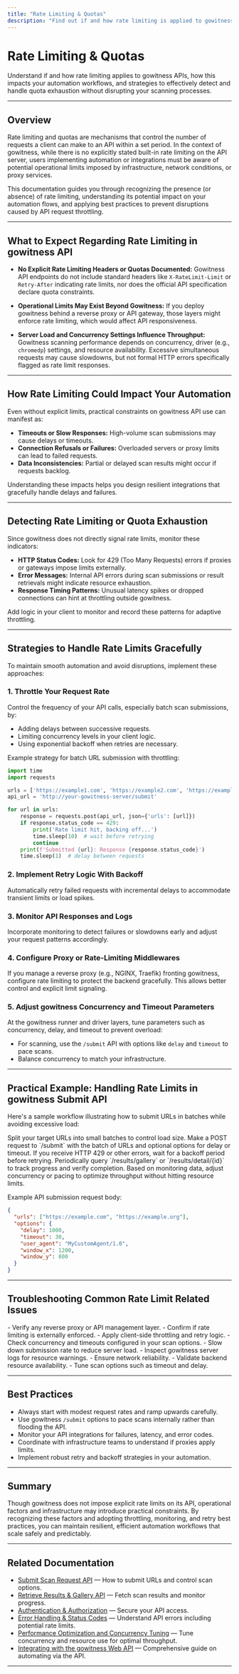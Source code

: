 ```yaml
---
title: "Rate Limiting & Quotas"
description: "Find out if and how rate limiting is applied to gowitness APIs, its impact on your automation, and strategies to detect and handle quota exhaustion gracefully."
---
```


# Rate Limiting & Quotas

Understand if and how rate limiting applies to gowitness APIs, how this impacts your automation workflows, and strategies to effectively detect and handle quota exhaustion without disrupting your scanning processes.

---

## Overview

Rate limiting and quotas are mechanisms that control the number of requests a client can make to an API within a set period. In the context of gowitness, while there is no explicitly stated built-in rate limiting on the API server, users implementing automation or integrations must be aware of potential operational limits imposed by infrastructure, network conditions, or proxy services.

This documentation guides you through recognizing the presence (or absence) of rate limiting, understanding its potential impact on your automation flows, and applying best practices to prevent disruptions caused by API request throttling.

---

## What to Expect Regarding Rate Limiting in gowitness API

- **No Explicit Rate Limiting Headers or Quotas Documented:**
  Gowitness API endpoints do not include standard headers like `X-RateLimit-Limit` or `Retry-After` indicating rate limits, nor does the official API specification declare quota constraints.

- **Operational Limits May Exist Beyond Gowitness:**
  If you deploy gowitness behind a reverse proxy or API gateway, those layers might enforce rate limiting, which would affect API responsiveness.

- **Server Load and Concurrency Settings Influence Throughput:**
  Gowitness scanning performance depends on concurrency, driver (e.g., `chromedp`) settings, and resource availability. Excessive simultaneous requests may cause slowdowns, but not formal HTTP errors specifically flagged as rate limit responses.

---

## How Rate Limiting Could Impact Your Automation

Even without explicit limits, practical constraints on gowitness API use can manifest as:

- **Timeouts or Slow Responses:** High-volume scan submissions may cause delays or timeouts.
- **Connection Refusals or Failures:** Overloaded servers or proxy limits can lead to failed requests.
- **Data Inconsistencies:** Partial or delayed scan results might occur if requests backlog.

Understanding these impacts helps you design resilient integrations that gracefully handle delays and failures.

---

## Detecting Rate Limiting or Quota Exhaustion

Since gowitness does not directly signal rate limits, monitor these indicators:

- **HTTP Status Codes:** Look for 429 (Too Many Requests) errors if proxies or gateways impose limits externally.
- **Error Messages:** Internal API errors during scan submissions or result retrievals might indicate resource exhaustion.
- **Response Timing Patterns:** Unusual latency spikes or dropped connections can hint at throttling outside gowitness.

Add logic in your client to monitor and record these patterns for adaptive throttling.

---

## Strategies to Handle Rate Limits Gracefully

To maintain smooth automation and avoid disruptions, implement these approaches:

### 1. Throttle Your Request Rate

Control the frequency of your API calls, especially batch scan submissions, by:

- Adding delays between successive requests.
- Limiting concurrency levels in your client logic.
- Using exponential backoff when retries are necessary.

Example strategy for batch URL submission with throttling:

```python
import time
import requests

urls = ['https://example1.com', 'https://example2.com', 'https://example3.com']
api_url = 'http://your-gowitness-server/submit'

for url in urls:
    response = requests.post(api_url, json={'urls': [url]})
    if response.status_code == 429:
        print('Rate limit hit, backing off...')
        time.sleep(10)  # wait before retrying
        continue
    print(f'Submitted {url}: Response {response.status_code}')
    time.sleep(1)  # delay between requests
```

### 2. Implement Retry Logic With Backoff

Automatically retry failed requests with incremental delays to accommodate transient limits or load spikes.

### 3. Monitor API Responses and Logs

Incorporate monitoring to detect failures or slowdowns early and adjust your request patterns accordingly.

### 4. Configure Proxy or Rate-Limiting Middlewares

If you manage a reverse proxy (e.g., NGINX, Traefik) fronting gowitness, configure rate limiting to protect the backend gracefully. This allows better control and explicit limit signaling.

### 5. Adjust gowitness Concurrency and Timeout Parameters

At the gowitness runner and driver layers, tune parameters such as concurrency, delay, and timeout to prevent overload:

- For scanning, use the `/submit` API with options like `delay` and `timeout` to pace scans.
- Balance concurrency to match your infrastructure.

---

## Practical Example: Handling Rate Limits in gowitness Submit API

Here's a sample workflow illustrating how to submit URLs in batches while avoiding excessive load:

<Steps>
<Step title="Prepare URL Batches">
Split your target URLs into small batches to control load size.
</Step>
<Step title="Submit Batch Request">
Make a POST request to `/submit` with the batch of URLs and optional options for delay or timeout.
</Step>
<Step title="Handle Errors and Rate Limit Responses">
If you receive HTTP 429 or other errors, wait for a backoff period before retrying.
</Step>
<Step title="Monitor Scan Status and Results">
Periodically query `/results/gallery` or `/results/detail/{id}` to track progress and verify completion.
</Step>
<Step title="Adjust Subsequent Requests">
Based on monitoring data, adjust concurrency or pacing to optimize throughput without hitting resource limits.
</Step>
</Steps>

Example API submission request body:

```json
{
  "urls": ["https://example.com", "https://example.org"],
  "options": {
    "delay": 1000,
    "timeout": 30,
    "user_agent": "MyCustomAgent/1.0",
    "window_x": 1200,
    "window_y": 800
  }
}
```

---

## Troubleshooting Common Rate Limit Related Issues

<AccordionGroup title="Troubleshooting Rate Limiting Issues">
<Accordion title="Unexpected 429 Too Many Requests Response">
- Verify any reverse proxy or API management layer.
- Confirm if rate limiting is externally enforced.
- Apply client-side throttling and retry logic.
</Accordion>
<Accordion title="Delayed or Missing Scan Results">
- Check concurrency and timeouts configured in your scan options.
- Slow down submission rate to reduce server load.
- Inspect gowitness server logs for resource warnings.
</Accordion>
<Accordion title="Connection Timeouts or Errors During Submission">
- Ensure network reliability.
- Validate backend resource availability.
- Tune scan options such as timeout and delay.
</Accordion>
</AccordionGroup>

---

## Best Practices

- Always start with modest request rates and ramp upwards carefully.
- Use gowitness `/submit` options to pace scans internally rather than flooding the API.
- Monitor your API integrations for failures, latency, and error codes.
- Coordinate with infrastructure teams to understand if proxies apply limits.
- Implement robust retry and backoff strategies in your automation.

---

## Summary

Though gowitness does not impose explicit rate limits on its API, operational factors and infrastructure may introduce practical constraints. By recognizing these factors and adopting throttling, monitoring, and retry best practices, you can maintain resilient, efficient automation workflows that scale safely and predictably.

---

## Related Documentation

- [Submit Scan Request API](/api-reference/core-endpoints/submit-url) — How to submit URLs and control scan options.
- [Retrieve Results & Gallery API](/api-reference/core-endpoints/retrieve-results) — Fetch scan results and monitor progress.
- [Authentication & Authorization](/api-reference/api-auth-errors/authentication) — Secure your API access.
- [Error Handling & Status Codes](/api-reference/api-auth-errors/errors-status-codes) — Understand API errors including potential rate limits.
- [Performance Optimization and Concurrency Tuning](/guides/advanced-usage-and-integration/performance-and-concurrency-tuning) — Tune concurrency and resource use for optimal throughput.
- [Integrating with the gowitness Web API](/guides/advanced-usage-and-integration/web-api-integration) — Comprehensive guide on automating via the API.

---